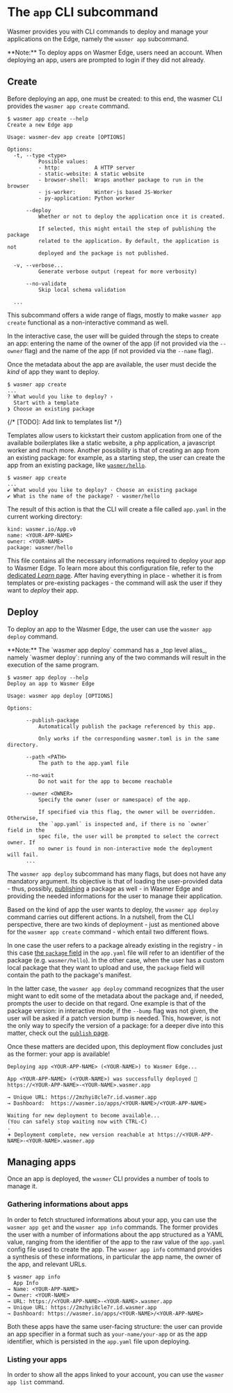 
# The `app` CLI subcommand
Wasmer provides you with CLI commands to deploy and manage your applications on the Edge, 
namely the `wasmer app` subcommand.

<Callout type="info">
  **Note:** To deploy apps on Wasmer Edge, users need an account. When
  deploying an app, users are prompted to login if they did not already. 
</Callout>

## Create

Before deploying an app, one must be created: to this end, the wasmer CLI
provides the `wasmer app create` command.

```shell
$ wasmer app create --help
Create a new Edge app

Usage: wasmer-dev app create [OPTIONS]

Options:
  -t, --type <type>
          Possible values:
          - http:           A HTTP server
          - static-website: A static website
          - browser-shell:  Wraps another package to run in the browser
          - js-worker:      Winter-js based JS-Worker
          - py-application: Python worker

      --deploy
          Whether or not to deploy the application once it is created.
          
		  If selected, this might entail the step of publishing the package
		  related to the application. By default, the application is not
		  deployed and the package is not published.

  -v, --verbose...
          Generate verbose output (repeat for more verbosity)

      --no-validate
          Skip local schema validation

  ...
```

This subcommand offers a wide range of flags, mostly to make `wasmer app
create` functional as a non-interactive command as well.

In the interactive case, the user will be guided through the steps to create an
app: entering the name of the owner of the app (if not
provided via the `--owner` flag) and the name of the app (if not provided via
the `--name` flag).

Once the metadata about the app are available, the user must decide the _kind_
of app they want to deploy. 

```shell
$ wasmer app create  
...
? What would you like to deploy? ›
  Start with a template
❯ Choose an existing package
```

{/* [TODO]: Add link to templates list */}

Templates allow users to kickstart their custom application from one of the
available boilerplates like a static website, a php application, a javascript
worker and much more. Another possibility is that of creating an app from an
existing package: for example, as a starting step, the user can create the app
from an existing package, like
[`wasmer/hello`](https://wasmer.io/wasmer/hello).

```shell
$ wasmer app create 
...
✔ What would you like to deploy? · Choose an existing package
✔ What is the name of the package? · wasmer/hello
```
The result of this action is that the CLI will create a file called `app.yaml`
in the current working directory: 
```
kind: wasmer.io/App.v0
name: <YOUR-APP-NAME>
owner: <YOUR-NAME> 
package: wasmer/hello
```

This file contains all the necessary informations required to deploy your app
to Wasmer Edge. To learn more about this configuration file, refer to the
[dedicated _Learn_ page](/edge/learn/apps). After having everything in place -
whether it is from templates or pre-existing packages - the command will ask
the user if they want to _deploy_ their app.

## Deploy
To deploy an app to the Wasmer Edge, the user can use the `wasmer app deploy` command.

<Callout type="info">
  **Note:** The `wasmer app deploy` command has a _top level alias_, namely
  `wasmer deploy`: running any of the two commands will result in the execution
  of the same program. 
</Callout>

```shell
$ wasmer app deploy --help
Deploy an app to Wasmer Edge

Usage: wasmer app deploy [OPTIONS]

Options:

      --publish-package
          Automatically publish the package referenced by this app.
          
          Only works if the corresponding wasmer.toml is in the same directory.

      --path <PATH>
          The path to the app.yaml file

      --no-wait
          Do not wait for the app to become reachable
      
      --owner <OWNER>
          Specify the owner (user or namespace) of the app.
          
		  If specified via this flag, the owner will be overridden.  Otherwise,
		  the `app.yaml` is inspected and, if there is no `owner` field in the
		  spec file, the user will be prompted to select the correct owner. If
		  no owner is found in non-interactive mode the deployment will fail.
      ...
```

The `wasmer app deploy` subcommand has many flags, but does not have any
mandatory argument. Its objective is that of loading the user-provided data -
thus, possibly, [publishing](/registry/cli) a package as well - in Wasmer Edge
and providing the needed informations for the user to manage their application.

Based on the kind of app the user wants to deploy, the `wasmer app deploy`
command carries out different actions. In a nutshell, from the CLI perspective,
there are two kinds of deployment - just as mentioned above for the `wasmer app
create` command - which entail two different flows. 

In one case the user refers to a package already existing in the registry - in
this case [the `package` field](/edge/configuration/app-configuration#package)
in the `app.yaml` file will refer to an identifier of the package (e.g.
`wasmer/hello`). In the other case, when the user has a custom local package
that they want to upload and use, the `package` field will contain the path to
the package's manifest.

In the latter case, the `wasmer app deploy` command recognizes that the user
might want to edit some of the metadata about the package and, if needed,
prompts the user to decide on that regard. One example is that of the package
version: in interactive mode, if the `--bump` flag was not given, the user will
be asked if a patch version bump is needed. This, however, is not the only way
to specify the version of a package: for a deeper dive into this matter, check
out the [`publish` page](/registry/cli). 

Once these matters are decided upon, this deployment flow concludes just as the
former: your app is available!

```
Deploying app <YOUR-APP-NAME> (<YOUR-NAME>) to Wasmer Edge...

App <YOUR-APP-NAME> (<YOUR-NAME>) was successfully deployed 🚀
https://<YOUR-APP-NAME>-<YOUR-NAME>.wasmer.app

→ Unique URL: https://2mzhyi8cle7r.id.wasmer.app
→ Dashboard:  https://wasmer.io/apps/<YOUR-NAME>/<YOUR-APP-NAME>

Waiting for new deployment to become available...
(You can safely stop waiting now with CTRL-C)
.
𖥔 Deployment complete, new version reachable at https://<YOUR-APP-NAME>-<YOUR-NAME>.wasmer.app
```

## Managing apps
Once an app is deployed, the `wasmer` CLI provides a number of tools to manage
it. 

### Gathering informations about apps
In order to fetch structured informations about your app, you can use the
`wasmer app get` and the `wasmer app info` commands. The former provides the
user with a number of informations about the app structured as a YAML value,
ranging from the identifier of the app to the raw value of the `app.yaml`
config file used to create the app. 
The `wasmer app info` command provides a synthesis of these informations, in
particular the app name, the owner of the app, and relevant URLs.

```
$ wasmer app info       
  App Info  
→ Name: <YOUR-APP-NAME> 
→ Owner: <YOUR-NAME> 
→ URL: https://<YOUR-APP-NAME>-<YOUR-NAME>.wasmer.app
→ Unique URL: https://2mzhyi8cle7r.id.wasmer.app
→ Dashboard: https://wasmer.io/apps/<YOUR-NAME>/<YOUR-APP-NAME>
```

Both these apps have the same user-facing structure: the user can provide an
app specifier in a format such as `your-name/your-app` or as the app
identifier, which is persisted in the `app.yaml` file upon deploying.

### Listing your apps 
In order to show all the apps linked to your account, you can use the `wasmer app list` command.
